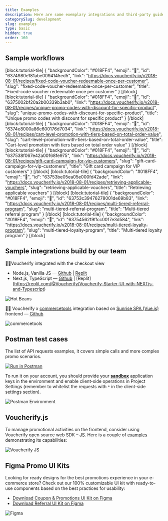 ```yaml
---
title: Examples
description: Here are some exemplary integrations and third-party guides for you to learn more about Voucherify.
categorySlug: development
slug: examples
type: basic
hidden: true
order: 160
---
```


## Sample workflows

[block:tutorial-tile]
{
  "backgroundColor": "#018FF4",
  "emoji": "📗",
  "id": "6374980e181abe0094145ed5",
  "link": "https://docs.voucherify.io/v2018-08-01/recipes/fixed-code-voucher-redeemable-once-per-customer",
  "slug": "fixed-code-voucher-redeemable-once-per-customer",
  "title": "Fixed-code voucher redeemable once per customer"
}
[/block]
[block:tutorial-tile]
{
  "backgroundColor": "#018FF4",
  "emoji": "📗",
  "id": "6375002bf20a2b00339b3ab0",
  "link": "https://docs.voucherify.io/v2018-08-01/recipes/unique-promo-codes-with-discount-for-specific-product",
  "slug": "unique-promo-codes-with-discount-for-specific-product",
  "title": "Unique promo codes with discount for specific product"
}
[/block]
[block:tutorial-tile]
{
  "backgroundColor": "#018FF4",
  "emoji": "📗",
  "id": "6374e8000a86e600176d7034",
  "link": "https://docs.voucherify.io/v2018-08-01/recipes/cart-level-promotion-with-tiers-based-on-total-order-value",
  "slug": "cart-level-promotion-with-tiers-based-on-total-order-value",
  "title": "Cart-level promotion with tiers based on total order value"
}
[/block]
[block:tutorial-tile]
{
  "backgroundColor": "#018FF4",
  "emoji": "📗",
  "id": "637538f067e42a00168fe975",
  "link": "https://docs.voucherify.io/v2018-08-01/recipes/gift-card-campaign-for-vip-customers",
  "slug": "gift-card-campaign-for-vip-customers",
  "title": "Gift card campaign for VIP customers"
}
[/block]
[block:tutorial-tile]
{
  "backgroundColor": "#018FF4",
  "emoji": "📗",
  "id": "63753be05ea05e000fd42ade",
  "link": "https://docs.voucherify.io/v2018-08-01/recipes/retrieving-applicable-vouchers",
  "slug": "retrieving-applicable-vouchers",
  "title": "Retrieving applicable vouchers"
}
[/block]
[block:tutorial-tile]
{
  "backgroundColor": "#018FF4",
  "emoji": "📗",
  "id": "63753c39476278001de69b83",
  "link": "https://docs.voucherify.io/v2018-08-01/recipes/multi-tiered-referral-program",
  "slug": "multi-tiered-referral-program",
  "title": "Multi-tiered referral program"
}
[/block]
[block:tutorial-tile]
{
  "backgroundColor": "#018FF4",
  "emoji": "📗",
  "id": "63754562f9ffcc0017e3d584",
  "link": "https://docs.voucherify.io/v2018-08-01/recipes/multi-tiered-loyalty-program",
  "slug": "multi-tiered-loyalty-program",
  "title": "Multi-tiered loyalty program"
}
[/block]

## Sample integrations build by our team

🧑‍💻Voucherify integrated with the checkout view
* Node.js, Vanilla JS  — [Github](https://github.com/voucherifyio/voucherify-examples) | [Replit](https://replit.com/@Voucherify/Voucherify-Starter-UI)
* Next.js, TypeScript — [Github](https://github.com/voucherifyio/voucherify-examples-next) | [Replit] (https://replit.com/@Voucherify/Voucherify-Starter-UI-with-NEXTjs-and-Typescript)

<!-- ![Hot Beans](../../assets/img/guides_development_examples_hot_beans_1.png "Hot Beans") -->
![Hot Beans](https://files.readme.io/0119a95-Screenshot_2022-05-06_at_15.15.33.png "Hot Beans")

🧑‍💻 Voucherify x [commercetools](https://commercetools.com) integration based on [Sunrise SPA (Vue.js)](https://github.com/commercetools/sunrise-spa) frontend — [Github](https://github.com/voucherifyio/sunrise-for-commerce-tools-integration/)

<!-- ![commercetools](../../assets/img/guides_development_examples_commercetools_2.png "commercetools") -->
![commercetools](https://files.readme.io/9402390-Screenshot_2022-07-08_at_12.14.07_1.png "commercetools")

## Postman test cases

The list of API requests examples, it covers simple calls and more complex promo scenarios.

[![Run in Postman](https://run.pstmn.io/button.svg)](https://www.postman.com/voucherify/workspace/voucherify-s-public-workspace/collection/31663208-927de30f-b9ba-4723-a7ad-9984d835d939)

To run it on your account, you should provide your **[sandbox](doc:testing)** application keys in the environment and enable client-side operations in Project Settings (remember to whitelist the requests with `*` in the client-side settings section).

<!-- ![Postman Environment](../../assets/img/guides_development_examples_postman_environment_3.png "Postman Environment") -->
![Postman Environment](https://files.readme.io/beb9f13-Screen_Shot_2018-08-07_at_11.32.46.png "Postman Environment")

## Voucherify.js

To manage promotional activities on the frontend, consider using Voucherify open source web SDK – [JS](https://github.com/voucherifyio/voucherify-js-sdk). Here is a couple of [examples](https://github.com/voucherifyio/voucherify-js-sdk/tree/main/examples) demonstrating its capabilities: 

<!-- ![Voucherify JS](../../assets/img/guides_development_examples_voucherify_js_4.png "Voucherify JS") -->
![Voucherify JS](https://files.readme.io/5847e26-Screenshot_2022-04-12_at_09.22.04.png "Voucherify JS")

## Figma Promo UI Kits

Looking for ready designs for the best promotions experience in your e-commerce store? Check out our 100% customizable UI kit with ready-to-use components based on the best practices for usability:

* [Download Coupon & Promotions UI Kit on Figma](https://www.figma.com/community/file/1100356622702326488)
* [Download Referral UI Kit on Figma](https://www.figma.com/community/file/1039555483777372722)

<!-- ![Figma](../../assets/img/guides_development_examples_figma_5.png "Figma") -->
![Figma](https://files.readme.io/6c4efe5-UI-kit.png "Figma")
